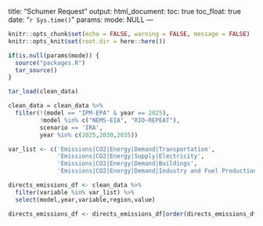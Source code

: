 title: "Schumer Request"
output: 
  html_document:
    toc: true
    toc_float: true
date: "`r Sys.time()`"
params:
  mode: NULL
---

```r
knitr::opts_chunk$set(echo = FALSE, warning = FALSE, message = FALSE)
knitr::opts_knit$set(root.dir = here::here())
```

```r
if(is.null(params$mode)) {
  source("packages.R")
  tar_source()
}

```

```r
tar_load(clean_data)

clean_data = clean_data %>%
  filter(!(model == "IPM-EPA" & year == 2025),
         !model %in% c("NEMS-EIA", "RIO-REPEAT"),
         scenario == 'IRA',
         year %in% c(2025,2030,2035))
```


```r
var_list <- c('Emissions|CO2|Energy|Demand|Transportation',
              'Emissions|CO2|Energy|Supply|Electricity',
              'Emissions|CO2|Energy|Demand|Buildings',
              'Emissions|CO2|Energy|Demand|Industry and Fuel Production')

directs_emissions_df <- clean_data %>%
  filter(variable %in% var_list) %>%
  select(model,year,variable,region,value)

directs_emissions_df <- directs_emissions_df[order(directs_emissions_df$year),]

```

